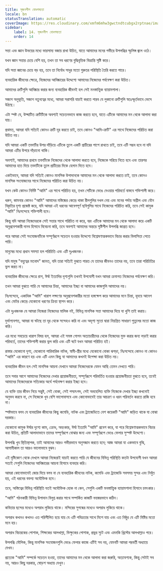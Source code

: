 ```yaml
---
title: সৃজনশীল বোধগম্যতা
locale: bn
statusTranslation: automatic
coverImage: https://res.cloudinary.com/xmfm6mhw3gwctndtcubgx2rptnae/image/upload/v1741354419/small_cover_la_gran_rebelion_28716e29d2.webp
sidebar:
    label: 14. সৃজনশীল বোধগম্যতা
    order: 14
---
```

সত্তা এবং জ্ঞান উভয়ের মধ্যে ভারসাম্য বজায় রাখা উচিত, যাতে আমাদের মনের গভীরে উপলব্ধির স্ফুলিঙ্গ জ্বলে ওঠে।

যখন জ্ঞান সত্তার চেয়ে বেশি হয়, তখন তা সব ধরণের বুদ্ধিবৃত্তিক বিভ্রান্তি সৃষ্টি করে।

যদি সত্তা জ্ঞানের চেয়ে বড় হয়, তবে তা নির্বোধ সাধুর মতো গুরুতর পরিস্থিতি তৈরি করতে পারে।

ব্যবহারিক জীবনের ক্ষেত্রে, নিজেদের আবিষ্কারের উদ্দেশ্যে আমাদের নিজেদের পর্যবেক্ষণ করা উচিত।

আমাদের ত্রুটিগুলি আবিষ্কার করার জন্য ব্যবহারিক জীবনই হল সেই মনস্তাত্ত্বিক ব্যায়ামশালা।

সজাগ অনুভূতি, সজাগ নতুনত্বের মধ্যে, আমরা সরাসরি যাচাই করতে পারব যে লুকানো ত্রুটিগুলি স্বতঃস্ফূর্তভাবে ভেসে উঠছে।

এটা স্পষ্ট যে, উদ্ঘাটিত ত্রুটিটিকে অবশ্যই সচেতনভাবে কাজ করতে হবে, যাতে এটিকে আমাদের মন থেকে আলাদা করা যায়।

প্রথমত, আমরা যদি সত্যিই কোনও ত্রুটি দূর করতে চাই, তবে কোনও "আমি-ত্রুটি" এর সাথে নিজেদের পরিচিত করা উচিত নয়।

যদি আমরা একটি তক্তাটির উপর দাঁড়িয়ে এটিকে তুলে একটি প্রাচীরের পাশে রাখতে চাই, তবে এটি সম্ভব হবে না যদি আমরা এটির উপরে দাঁড়ানো থাকি।

অবশ্যই, আমাদের প্রথমে তক্তাটিকে নিজেদের থেকে আলাদা করতে হবে, নিজেকে সরিয়ে নিতে হবে এবং তারপর আমাদের হাত দিয়ে তক্তাটিকে তুলে প্রাচীরের দিকে হেলান দিতে হবে।

একইভাবে, আমরা যদি সত্যিই কোনও মানসিক উপাদানকে আমাদের মন থেকে আলাদা করতে চাই, তবে কোনও মানসিক সংযোজনের সাথে নিজেদের পরিচিত করা উচিত নয়।

যখন কেউ কোনও নির্দিষ্ট "আমি" এর সাথে পরিচিত হয়, তখন সেটিকে ভেঙে দেওয়ার পরিবর্তে বাস্তবে শক্তিশালী করে।

ধরুন, কামনার কোনও "আমি" আমাদের মস্তিষ্কের কেন্দ্রে থাকা রীলগুলির দখল নেয় এবং মনের পর্দায় অশ্লীল এবং যৌন বিকৃতির দৃশ্য প্রজেক্ট করে, যদি আমরা এই ধরনের আবেগপূর্ণ ছবিগুলির সাথে নিজেদের পরিচিত করি, তবে সেই কামুক "আমি" নিঃসন্দেহে শক্তিশালী হবে।

কিন্তু যদি আমরা নিজেদেরকে সেই সত্তার সাথে পরিচিত না করে, বরং এটিকে আমাদের মন থেকে আলাদা করে একটি অনুপ্রবেশকারী দানব হিসাবে বিবেচনা করি, তবে অবশ্যই আমাদের অন্তরে সৃষ্টিশীল উপলব্ধি জাগ্রত হবে।

পরে আমরা সেই সংযোজনটিকে সম্পূর্ণরূপে সচেতন হওয়ার উদ্দেশ্যে বিশ্লেষণাত্মকভাবে বিচার করার বিলাসিতা পেতে পারি।

মানুষের মধ্যে প্রধান সমস্যা হল পরিচিতি এবং এটি দুঃখজনক।

যদি মানুষ "বহুত্বের মতবাদ" জানত, যদি তারা সত্যিই বুঝতে পারত যে তাদের জীবনও তাদের নয়, তবে তারা পরিচিতির ভুল করত না।

ব্যবহারিক জীবনের ক্ষেত্রে রাগ, ঈর্ষা ইত্যাদির দৃশ্যগুলি তখনই উপযোগী যখন আমরা ক্রমাগত নিজেদের পর্যবেক্ষণ করি।

তখন আমরা বুঝতে পারি যে আমাদের চিন্তা, আমাদের ইচ্ছা বা আমাদের কাজগুলি আমাদের নয়।

নিঃসন্দেহে, একাধিক "আমি" খারাপ লক্ষণের অনুপ্রবেশকারীর মতো হস্তক্ষেপ করে আমাদের মনে চিন্তা, হৃদয়ে আবেগ এবং মোটর কেন্দ্রে যেকোনো ধরণের ক্রিয়া স্থাপন করে।

এটা দুঃখজনক যে আমরা নিজেরা নিজেদের মালিক নই, বিভিন্ন মানসিক সত্তা আমাদের দিয়ে যা খুশি তাই করায়।

দুর্ভাগ্যবশত, আমরা যা ঘটছে তা দূর থেকে সন্দেহও করি না এবং অদৃশ্য সুতো দ্বারা নিয়ন্ত্রিত সাধারণ পুতুলের মতো কাজ করি।

এর মধ্যে সবচেয়ে খারাপ বিষয় হল, আমরা এই সমস্ত গোপন অত্যাচারীদের থেকে নিজেদের মুক্ত করার জন্য লড়াই করার পরিবর্তে, তাদের শক্তিশালী করার ভুল করি এবং এটি ঘটে যখন আমরা পরিচিত হই।

রাস্তার যেকোনো দৃশ্য, যেকোনো পারিবারিক নাটক, স্বামী-স্ত্রীর মধ্যে যেকোনো বোকা ঝগড়া, নিঃসন্দেহে কোনও না কোনও "আমি" এর কারণে হয় এবং এটি এমন কিছু যা আমাদের কখনই উপেক্ষা করা উচিত নয়।

ব্যবহারিক জীবন হল সেই মানসিক আয়না যেখানে আমরা নিজেদেরকে যেমন আছি তেমন দেখতে পারি।

তবে সবার আগে আমাদের নিজেদের দেখার প্রয়োজনীয়তা, সম্পূর্ণরূপে পরিবর্তিত হওয়ার প্রয়োজনীয়তা বুঝতে হবে, তবেই আমাদের নিজেদেরকে সত্যিকার অর্থে পর্যবেক্ষণ করার ইচ্ছা হবে।

যে ব্যক্তি তার জীবন নিয়ে সন্তুষ্ট, সেই বোকা, সেই পশ্চাৎপদ, সেই অবহেলিত ব্যক্তি নিজেকে দেখার ইচ্ছা কখনোই অনুভব করবে না, সে নিজেকে খুব বেশি ভালোবাসবে এবং কোনোভাবেই তার আচরণ ও ধরন পরিবর্তন করতে রাজি হবে না।

স্পষ্টভাবে বলব যে ব্যবহারিক জীবনের কিছু কমেডি, নাটক এবং ট্র্যাজেডিতে বেশ কয়েকটি "আমি" জড়িত থাকে যা বোঝা দরকার।

যেকোনো কামুক ঈর্ষার দৃশ্যে কাম, ক্রোধ, অহংকার, ঈর্ষা ইত্যাদি "আমি" প্রবেশ করে, যা পরে বিশ্লেষণাত্মকভাবে বিচার করা উচিত, প্রতিটি আলাদাভাবে তাদের সম্পূর্ণরূপে বোঝার জন্য এবং সম্পূর্ণরূপে ভেঙে ফেলার সুস্পষ্ট উদ্দেশ্যে।

উপলব্ধি খুব স্থিতিস্থাপক, তাই আমাদের আরও গভীরভাবে অনুসন্ধান করতে হবে; আজ আমরা যা একভাবে বুঝি, আগামীকাল তা আরও ভালোভাবে বুঝব।

এই দৃষ্টিকোণ থেকে দেখলে আমরা নিজেরাই যাচাই করতে পারি যে জীবনের বিভিন্ন পরিস্থিতি কতটা উপযোগী যখন আমরা সত্যই সেগুলি নিজেদের আবিষ্কারের আয়না হিসাবে ব্যবহার করি।

আমরা কোনোভাবেই জোর দিয়ে বলব না যে ব্যবহারিক জীবনের নাটক, কমেডি এবং ট্র্যাজেডি সবসময় সুন্দর এবং নিখুঁত হয়, এই ধরনের বক্তব্য অযৌক্তিক হবে।

তবে, অস্তিত্বের বিভিন্ন পরিস্থিতি যতই অযৌক্তিক হোক না কেন, সেগুলি একটি মনস্তাত্ত্বিক ব্যায়ামশালা হিসাবে চমৎকার।

"আমি" গঠনকারী বিভিন্ন উপাদান বিলুপ্ত করার সাথে সম্পর্কিত কাজটি ভয়ঙ্করভাবে কঠিন।

কবিতার ছন্দের মধ্যেও অপরাধ লুকিয়ে থাকে। মন্দিরের সুগন্ধের মধ্যেও অপরাধ লুকিয়ে থাকে।

অপরাধ কখনও কখনও এত পরিশীলিত হয়ে যায় যে এটি পবিত্রতার সাথে মিশে যায় এবং এত নিষ্ঠুর যে এটি মিষ্টির মতো মনে হয়।

অপরাধ বিচারকের পোশাক, শিক্ষকের আলখাল্লা, ভিক্ষুকের পোশাক, প্রভুর স্যুট এবং এমনকি খ্রিস্টের আলখাল্লাও পরে।

উপলব্ধি মৌলিক, কিন্তু মানসিক সংযোজনগুলি ভেঙে ফেলার কাজে এটিই সব নয়, যেমনটি আমরা পরবর্তী অধ্যায়ে দেখব।

প্রত্যেক "আমি" সম্পর্কে সচেতন হওয়া, তাদের আমাদের মন থেকে আলাদা করা জরুরি, অত্যাবশ্যক, কিন্তু সেটাই সব নয়, আরও কিছু দরকার, ষোড়শ অধ্যায় দেখুন।

